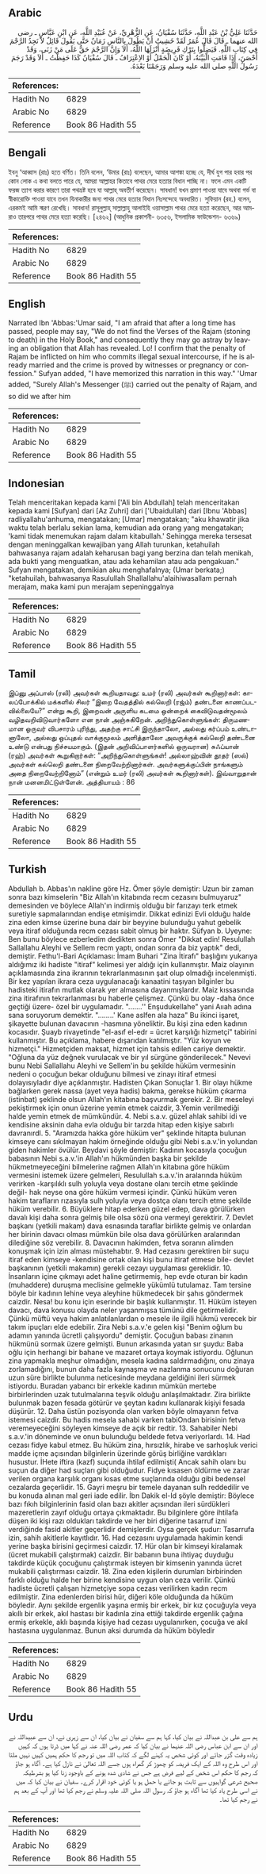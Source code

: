 ## Arabic


<div dir="rtl" lang="ar" style={{fontSize:'larger',backgroundColor:'#f8f9fa',padding:20}}>
حَدَّثَنَا عَلِيُّ بْنُ عَبْدِ اللَّهِ، حَدَّثَنَا سُفْيَانُ، عَنِ الزُّهْرِيِّ، عَنْ عُبَيْدِ اللَّهِ، عَنِ ابْنِ عَبَّاسٍ ـ رضى الله عنهما ـ قَالَ قَالَ عُمَرُ لَقَدْ خَشِيتُ أَنْ يَطُولَ بِالنَّاسِ زَمَانٌ حَتَّى يَقُولَ قَائِلٌ لاَ نَجِدُ الرَّجْمَ فِي كِتَابِ اللَّهِ‏.‏ فَيَضِلُّوا بِتَرْكِ فَرِيضَةٍ أَنْزَلَهَا اللَّهُ، أَلاَ وَإِنَّ الرَّجْمَ حَقٌّ عَلَى مَنْ زَنَى، وَقَدْ أَحْصَنَ، إِذَا قَامَتِ الْبَيِّنَةُ، أَوْ كَانَ الْحَمْلُ أَوْ الاِعْتِرَافُ ـ قَالَ سُفْيَانُ كَذَا حَفِظْتُ ـ أَلاَ وَقَدْ رَجَمَ رَسُولُ اللَّهِ صلى الله عليه وسلم وَرَجَمْنَا بَعْدَهُ‏.‏
</div>
<div style={{backgroundColor:'#f8f9fa',padding:20, marginBottom: 10}}><table> <thead> <tr> <th>References:</th> <th></th> </tr> </thead> <tbody><tr><td>Hadith No</td><td>6829</td></tr><tr><td>Arabic No</td><td>6829</td></tr><tr><td>Reference</td><td>Book 86 Hadith 55</td></tr></tbody></table></div>

## Bengali


<div dir="ltr" lang="bn" style={{fontSize:'larger',backgroundColor:'#f8f9fa',padding:20}}>
ইবনু ‘আব্বাস (রাঃ) হতে বর্ণিত। তিনি বলেন, ‘উমার (রাঃ) বলেছেন, আমার আশঙ্কা হচ্ছে যে, দীর্ঘ যুগ পার হবার পর কোন লোক এ কথা বলতে পারে যে, আমরা আল্লাহর কিতাবে পাথর মেরে হত্যার বিধান পাচ্ছি না। ফলে এমন একটি ফরজ ত্যাগ করার কারণে তারা পথভ্রষ্ট হবে যা আল্লাহ্ অবতীর্ণ করেছেন। সাবধান! যখন প্রমাণ পাওয়া যাবে অথবা গর্ভ বা স্বীকারোক্তি পাওয়া যাবে তখন যিনাকারীর জন্য পাথর মেরে হত্যার বিধান নিঃসন্দেহে অবধারিত। সুফিয়ান (রহ.) বলেন, এরকমই আমি স্মরণ রেখেছি। সাবধান! রাসূলুল্লাহ্ সাল্লাল্লাহু আলাইহি ওয়াসাল্লাম পাথর মেরে হত্যা করেছেন, আর আমরাও তারপরে পাথর মেরে হত্যা করেছি। [২৪৬২] (আধুনিক প্রকাশনী- ৬৩৫৬, ইসলামিক ফাউন্ডেশন- ৬৩৬৯)
</div>
<div style={{backgroundColor:'#f8f9fa',padding:20, marginBottom: 10}}><table> <thead> <tr> <th>References:</th> <th></th> </tr> </thead> <tbody><tr><td>Hadith No</td><td>6829</td></tr><tr><td>Arabic No</td><td>6829</td></tr><tr><td>Reference</td><td>Book 86 Hadith 55</td></tr></tbody></table></div>

## English


<div dir="ltr" lang="en" style={{fontSize:'larger',backgroundColor:'#f8f9fa',padding:20}}>
Narrated Ibn 'Abbas:'Umar said, "I am afraid that after a long time has passed, people may say, "We do not find the Verses of the Rajam (stoning to death) in the Holy Book," and consequently they may go astray by leaving an obligation that Allah has revealed. Lo! I confirm that the penalty of Rajam be inflicted on him who commits illegal sexual intercourse, if he is already married and the crime is proved by witnesses or pregnancy or confession." Sufyan added, "I have memorized this narration in this way." 'Umar added, "Surely Allah's Messenger (ﷺ) carried out the penalty of Rajam, and so did we after him
</div>
<div style={{backgroundColor:'#f8f9fa',padding:20, marginBottom: 10}}><table> <thead> <tr> <th>References:</th> <th></th> </tr> </thead> <tbody><tr><td>Hadith No</td><td>6829</td></tr><tr><td>Arabic No</td><td>6829</td></tr><tr><td>Reference</td><td>Book 86 Hadith 55</td></tr></tbody></table></div>

## Indonesian


<div dir="ltr" lang="id" style={{fontSize:'larger',backgroundColor:'#f8f9fa',padding:20}}>
Telah menceritakan kepada kami ['Ali bin Abdullah] telah menceritakan kepada kami [Sufyan] dari [Az Zuhri] dari ['Ubaidullah] dari [Ibnu 'Abbas] radliyallahu'anhuma, mengatakan; [Umar] mengatakan; "aku khawatir jika waktu telah berlalu sekian lama, kemudian ada orang yang mengatakan; 'kami tidak menemukan rajam dalam kitabullah.' Sehingga mereka tersesat dengan meninggalkan kewajiban yang Allah turunkan, ketahuilah bahwasanya rajam adalah keharusan bagi yang berzina dan telah menikah, ada bukti yang menguatkan, atau ada kehamilan atau ada pengakuan." Sufyan mengatakan, demikian aku menghafalnya; (Umar berkata;) "ketahuilah, bahwasanya Rasulullah Shallallahu'alaihiwasallam pernah merajam, maka kami pun merajam sepeninggalnya
</div>
<div style={{backgroundColor:'#f8f9fa',padding:20, marginBottom: 10}}><table> <thead> <tr> <th>References:</th> <th></th> </tr> </thead> <tbody><tr><td>Hadith No</td><td>6829</td></tr><tr><td>Arabic No</td><td>6829</td></tr><tr><td>Reference</td><td>Book 86 Hadith 55</td></tr></tbody></table></div>

## Tamil


<div dir="ltr" lang="ta" style={{fontSize:'larger',backgroundColor:'#f8f9fa',padding:20}}>
இப்னு அப்பாஸ் (ரலி) அவர்கள் கூறியதாவது: உமர் (ரலி) அவர்கள் கூறினார்கள்: காலப்போக்கில் மக்களில் சிலர் “இறை வேதத்தில் கல்லெறி (ரஜ்ம்) தண்டனை காணப்படவில்லையே?” என்று கூறி, இறைவன் அருளிய கடமை ஒன்றைக் கைவிடுவதன்மூலம் வழிதவறிவிடுவார்களோ என நான் அஞ்சுகிறேன். அறிந்துகொள்ளுங்கள்: திருமணமான ஒருவர் விபசாரம் புரிந்து, அதற்கு சாட்சி இருந்தாலோ, அல்லது கர்ப்பம் உண்டானாலோ, அல்லது ஒப்புதல் வாக்குமூலம் அளித்தாலோ அவருக்குக் கல்லெறி தண்டனை உண்டு என்பது நிச்சயமாகும். (இதன் அறிவிப்பாளர்களில் ஒருவரான) சுஃப்யான் (ரஹ்) அவர்கள் கூறுகிறார்கள்: “அறிந்துகொள்ளுங்கள்! அல்லாஹ்வின் தூதர் (ஸல்) அவர்கள் கல்லெறி தண்டனை நிறைவேற்றினார்கள். அவர்களுக்குப்பின் நாங்களும் அதை நிறைவேற்றினோம்” (என்றும் உமர் (ரலி) அவர்கள் கூறினார்கள்). இவ்வாறுதான் நான் மனனமிட்டுள்ளேன். அத்தியாயம் : 86
</div>
<div style={{backgroundColor:'#f8f9fa',padding:20, marginBottom: 10}}><table> <thead> <tr> <th>References:</th> <th></th> </tr> </thead> <tbody><tr><td>Hadith No</td><td>6829</td></tr><tr><td>Arabic No</td><td>6829</td></tr><tr><td>Reference</td><td>Book 86 Hadith 55</td></tr></tbody></table></div>

## Turkish


<div dir="ltr" lang="tr" style={{fontSize:'larger',backgroundColor:'#f8f9fa',padding:20}}>
Abdullah b. Abbas'ın nakline göre Hz. Ömer şöyle demiştir: Uzun bir zaman sonra bazı kimselerin "Biz Allah'ın kitabında recm cezasını bulmuyaruz" demesinden ve böylece Allah'ın indirmiş olduğu bir farızayı terk etmek suretiyle sapmalarından endişe etmişimdir. Dikkat edinizi Evli olduğu halde zina eden kimse üzerine buna dair bir beyyine bulunduğu yahut gebelik veya itiraf olduğunda recm cezası sabit olmuş bir haktır. Süfyan b. Uyeyne: Ben bunu böylece ezberledim dedikten sonra Ömer "Dikkat edin! Resulullah Sallallahu Aleyhi ve Sellem recm yaptı, ondan sonra da biz yaptık" dedi, demiştir. Fethu'l-Bari Açıklaması: İmam Buhari "Zina İtirafı" başlığını yukarıya aldığımız iki hadiste "itiraf" kelimesi yer aldığı için kullanmıştır. Maiz olayının açıklamasında zina ikrarının tekrarlanmasının şaıt olup olmadığı incelenmişti. Bir kez yapılan ikrara ceza uygulanacağı kanaatini taşıyan bilginler bu hadisteki itirafın mutlak olarak yer almasına dayanmışlardır. Maiz kıssasında zina itirafının tekrarlanması bu haberle çelişmez. Çünkü bu olay -daha önce geçtiği üzere- özel bir uygulamadır. ".......'' Enşudukellahe" yani Aııah adına sana soruyorum demektir. "........' Kane aslfen ala haza" Bu ikinci işaret, şikayette bulunan davacının -hasmına yöneliktir. Bu kişi zina eden kadının kocasıdır. Şuayb rivayetinde "el-asıf el-edr = ücret karşılığı hizmetçi" tabirini kullanmıştır. Bu açıklama, habere dışarıdan katılmıştır. "Yüz koyun ve hizmetçi." Hizmetçiden maksat, hizmet için tahsis edilen cariye demektir. "Oğluna da yüz değnek vurulacak ve bir yıl sürgüne gönderilecek." Nevevi bunu Nebi Sallallahu Aleyhi ve Sellem'in bu şekilde hüküm vermesinin nedeni o çocuğun bekar olduğunu bilmesi ve zinayı itiraf etmesi dolayısıyladır diye açıklanmıştır. Hadisten Çıkan Sonuçlar 1. Bir olayı hükme bağlarken gerek nassa (ayet veya hadis) bakma, gerekse hüküm çıkarma (istinbat) şeklinde olsun Allah'ın kitabına başvurmak gerekir. 2. Bir meseleyi pekiştirmek için onun üzerine yemin etmek caizdir, 3.Yemin verilmediği halde yemin etmek de mümkündür. 4. Nebi s.a.v. güzel ahlak sahibi idi ve kendisine aksinin daha evla olduğu bir tarzda hitap eden kişiye sabırlı davranırdl. 5. "Aramızda hakka göre hüküm ver" şeklinde hitapta bulunan kimseye canı sıkılmayan hakim örneğinde olduğu gibi Nebi s.a.v.'in yolundan giden hakimler övülür. Beydavi şöyle demiştir: Kadının kocasıyla çocuğun babasının Nebi s.a.v.'in Allah'ın hükmünden başka bir şekilde hükmetmeyeceğini bilmelerine rağmen Allah'ın kitabına göre hüküm vermesini istemek üzere gelmeleri, Resulullah s.a.v.'in aralarında hüküm verirken -karşılıklı sulh yoluyla veya dostane olanı tercih etme şeklinde değil- hak neyse ona göre hüküm vermesi içindir. Çünkü hüküm veren hakim tarafların rızasıyla sulh yoluyla veya dostça olanı tercih etme şekilde hüküm verebilir. 6. Büyüklere hitap ederken güzel edep, dava görülürken davalı kişi daha sonra gelmiş bile olsa sözü ona vermeyi gerektirir. 7. Devlet başkanı (yetkili makam) dava esnasında taraflar birlikte gelmiş ve onlardan her birinin davacı olması mümkün bile olsa dava görülürken aralarından dilediğine söz verebilir. 8. Davacının hakimden, fetva soranın alimden konuşmak için izin alması müstehabtır. 9. Had cezasını gerektiren bir suçu itiraf eden kimseye -kendisine ortak olan kişi bunu itiraf etmese bile- devlet başkanının (yetkili makamın) gerekli cezayı uygulaması gereklidir. 10. İnsanların içine çıkmayı adet haline getirmemiş, hep evde oturan bir kadın (muhaddere) duruşma meclisine gelmekle yükümlü tutulamaz. Tam tersine böyle bir kadının lehine veya aleyhine hükmedecek bir şahıs göndermek caizdir. Nesa! bu konu için eserinde bir başlık kullanmıştır. 11. Hüküm isteyen davacı, dava konusu olayda neler yaşanmışsa tümünü dile getirmelidir. Çünkü müftü veya hakim anlatılanlardan o mesele ile ilgili hükmü verecek bir takım ipuçları elde edebilir. Zira Nebi s.a.v.'e gelen kişi "Benim oğlum bu adamın yanında ücretli çalışıyordu" demiştir. Çocuğun babası zinanın hükmünü sormak üzere gelmişti. Bunun arkasında yatan sır şuydu: Baba oğlu için herhangi bir bahane ve mazaret ortaya koymak istiyordu. Oğlunun zina yapmakla meşhur olmadığını, mesela kadına saldırmadığını, onu zinaya zorlamadığını, bunun daha fazla kaynaşma ve nazlanma sonucunu doğuran uzun süre birlikte bulunma neticesinde meydana geldiğini ileri sürmek istiyordu. Buradan yabancı bir erkekle kadının mümkün mertebe birbirlerinden uzak tutulmalarına teşvik olduğu anlaşılmaktadır. Zira birlikte bulunmak bazen fesada götürür ve şeytan kadını kullanarak kişiyi fesada düşürür. 12. Daha üstün pozisyonda olan varken böyle olmayanın fetva istemesi caizdir. Bu hadis mesela sahabi varken tabiOndan birisinin fetva veremeyeceğini söyleyen kimseye de açık bir redtir. 13. Sahabiler Nebi s.a.v.'in döneminde ve onun bulunduğu beldede fetva veriyorlardı. 14. Had cezası fidye kabul etmez. Bu hüküm zina, hırsızlık, hirabe ve sarhoşluk verici madde içme açısından bilginlerin üzerinde görüş birliğine vardıkları husustur. İHete iftira (kazf) suçunda ihtilaf edilmişti( Ancak sahih olanı bu suçun da diğer had suçları gibi olduğudur. Fidye kısasen öldürme ve zarar verilen organa karşılık organı kısas etme suçlarında olduğu gibi bedensel cezalarda geçerlidir. 15. Gayri meşru bir temele dayanan sulh reddedilir ve bu konuda alınan mal geri iade edilir. İbn Dakik el-Id şöyle demiştir: Böylece bazı fıkıh bilginlerinin fasid olan bazı akitler açısından ileri sürdükleri mazeretIerin zayıf olduğu ortaya çıkmaktadır. Bu bilginlere göre ihtilafa düşen iki kişi razı oldukları takdirde ve her biri diğerine tasarruf izni verdiğinde fasid akitler geçerlidir demişlerdir. Oysa gerçek şudur: Tasarrufa izin, sahih akitlerle kayıtlıdır. 16. Had cezasını uygulamada hakimin kendi yerine başka birisini geçirmesi caizdir. 17. Hür olan bir kimseyi kiralamak (ücret mukabili çalıştırmak) caizdir. Bir babanın buna ihtiyaç duyduğu takdirde küçük çocuğunu çalıştırmak isteyen bir kimsenin yanında ücret mukabili çalıştırması caizdir. 18. Zina eden kişilerin durumları birbirinden farklı olduğu halde her birine kendisine uygun olan ceza verilir. Çünkü hadiste ücretli çalışan hizmetçiye sopa cezası verilirken kadın recm edilmiştir. Zina edenlerden birisi hür, diğeri köle olduğunda da hüküm böyledir. Aynı şekilde ergenlik yaşına ermiş bir erkek, bir kız çocuğuyla veya akıllı bir erkek, akıl hastası bir kadınla zina ettiği takdirde ergenlik çağına ermiş erkekle, aklı başında kişiye had cezası uygulanırken, çocuğa ve akıl hastasına uygulanmaz. Bunun aksi durumda da hüküm böyledir
</div>
<div style={{backgroundColor:'#f8f9fa',padding:20, marginBottom: 10}}><table> <thead> <tr> <th>References:</th> <th></th> </tr> </thead> <tbody><tr><td>Hadith No</td><td>6829</td></tr><tr><td>Arabic No</td><td>6829</td></tr><tr><td>Reference</td><td>Book 86 Hadith 55</td></tr></tbody></table></div>

## Urdu


<div dir="rtl" lang="ur" style={{fontSize:'larger',backgroundColor:'#f8f9fa',padding:20}}>
ہم سے علی بن عبداللہ نے بیان کیا، کہا ہم سے سفیان نے بیان کیا، ان سے زہری نے، ان سے عبیداللہ نے اور ان سے ابن عباس رضی اللہ عنہما نے بیان کیا کہ عمر رضی اللہ عنہ نے کہا میں ڈرتا ہوں کہ کہیں زیادہ وقت گزر جائے اور کوئی شخص یہ کہنے لگے کہ کتاب اللہ میں تو رجم کا حکم ہمیں کہیں نہیں ملتا اور اس طرح وہ اللہ کے ایک فریضہ کو چھوڑ کر گمراہ ہوں جسے اللہ تعالیٰ نے نازل کیا ہے۔ آگاہ ہو جاؤ کہ رجم کا حکم اس شخص کے لیے فرض ہے جس نے شادی شدہ ہونے کے باوجود زنا کیا ہو بشرطیکہ صحیح شرعی گواہیوں سے ثابت ہو جائے یا حمل ہو یا کوئی خود اقرار کرے۔ سفیان نے بیان کیا کہ میں نے اسی طرح یاد کیا تھا آگاہ ہو جاؤ کہ رسول اللہ صلی اللہ علیہ وسلم نے رجم کیا تھا اور آپ کے بعد ہم نے رجم کیا تھا۔
</div>
<div style={{backgroundColor:'#f8f9fa',padding:20, marginBottom: 10}}><table> <thead> <tr> <th>References:</th> <th></th> </tr> </thead> <tbody><tr><td>Hadith No</td><td>6829</td></tr><tr><td>Arabic No</td><td>6829</td></tr><tr><td>Reference</td><td>Book 86 Hadith 55</td></tr></tbody></table></div>